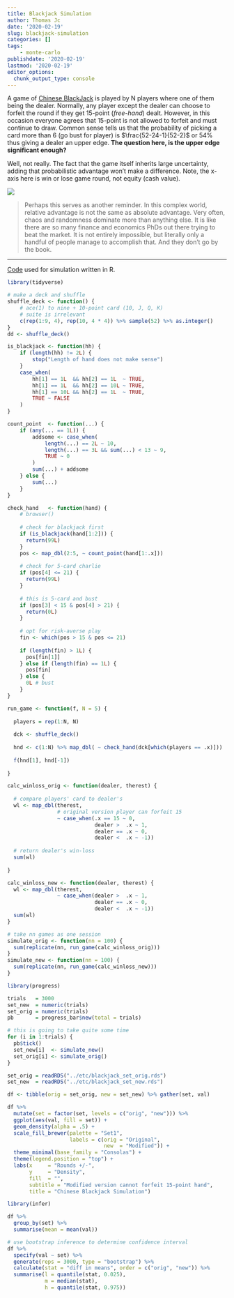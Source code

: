 ```yaml
---
title: Blackjack Simulation
author: Thomas Jc
date: '2020-02-19'
slug: blackjack-simulation
categories: []
tags: 
    - monte-carlo
publishdate: '2020-02-19'
lastmod: '2020-02-19'
editor_options: 
  chunk_output_type: console
---
```


A game of [Chinese BlackJack](https://en.wikipedia.org/wiki/Chinese_Blackjack) is played by N players where one of them being the dealer. Normally, any player except the dealer can choose to forfeit the round if they get 15-point (*free-hand*) dealt. However, in this occasion everyone agrees that 15-point is not allowed to forfeit and must continue to draw. 
Common sense tells us that the probability of picking a card more than 6 (go bust for player) is $\frac{52-24-1}{52-2}$ or 54% thus giving a dealer an upper edge. **The question here, is the upper edge significant enough?** 

Well, not really. The fact that the game itself inherits large uncertainty, adding that probabilistic advantage won't make a difference. Note, the x-axis here is win or lose game round, not equity (cash value). 

![](/etc/blackjack_result.png)

> Perhaps this serves as another reminder. In this complex world, relative advantage is not the same as absolute advantage. Very often, chaos and randomness dominate more than anything else. It is like there are so many finance and economics PhDs out there trying to beat the market. It is not entirely impossible, but literally only a handful of people manage to accomplish that. And they don't go by the book.

----

[Code](https://gist.github.com/tmasjc/123fa9f734403031c704b30d96d4fb5d) used for simulation written in R.

```r
library(tidyverse)

# make a deck and shuffle
shuffle_deck <- function() {
    # ace(1) to nine + 10-point card (10, J, Q, K) 
    # suite is irrelevant
    c(rep(1:9, 4), rep(10, 4 * 4)) %>% sample(52) %>% as.integer()
}
dd <- shuffle_deck()
```

```r
is_blackjack <- function(hh) {
    if (length(hh) != 2L) {
        stop("Length of hand does not make sense")
    }
    case_when(
        hh[1] == 1L  && hh[2] == 1L  ~ TRUE,
        hh[1] == 1L  && hh[2] == 10L ~ TRUE,
        hh[1] == 10L && hh[2] == 1L  ~ TRUE,
        TRUE ~ FALSE
    )
}

count_point  <- function(...) {
    if (any(... == 1L)) {
        addsome <- case_when(
            length(...) == 2L ~ 10,
            length(...) == 3L && sum(...) < 13 ~ 9,
            TRUE ~ 0
        )
        sum(...) + addsome
    } else {
        sum(...)
    }
}

check_hand   <- function(hand) {
    # browser()
  
    # check for blackjack first
    if (is_blackjack(hand[1:2])) {
      return(99L)
    }
    pos <- map_dbl(2:5, ~ count_point(hand[1:.x]))
    
    # check for 5-card charlie
    if (pos[4] <= 21) {
      return(99L)
    }
    
    # this is 5-card and bust
    if (pos[3] < 15 & pos[4] > 21) {
      return(0L)
    }
    
    # opt for risk-averse play 
    fin <- which(pos > 15 & pos <= 21)
    
    if (length(fin) > 1L) {
      pos[fin[1]]
    } else if (length(fin) == 1L) {
      pos[fin]
    } else {
      0L # bust
    }
}
```

```r
run_game <- function(f, N = 5) {
  
  players = rep(1:N, N)
  
  dck <- shuffle_deck()
  
  hnd <- c(1:N) %>% map_dbl( ~ check_hand(dck[which(players == .x)]))
  
  f(hnd[1], hnd[-1])
  
}

calc_winloss_orig <- function(dealer, therest) {
  
  # compare players' card to dealer's
  wl <- map_dbl(therest,
                # original version player can forfeit 15
                ~ case_when(.x == 15 ~ 0,
                            dealer >  .x ~ 1,
                            dealer == .x ~ 0,
                            dealer <  .x ~ -1))
  
  # return dealer's win-loss
  sum(wl)
  
}

calc_winloss_new <- function(dealer, therest) {
  wl <- map_dbl(therest,
                ~ case_when(dealer >  .x ~ 1,
                            dealer == .x ~ 0,
                            dealer <  .x ~ -1))
  sum(wl)
}

# take nn games as one session
simulate_orig <- function(nn = 100) {
  sum(replicate(nn, run_game(calc_winloss_orig)))
}
simulate_new <- function(nn = 100) {
  sum(replicate(nn, run_game(calc_winloss_new)))
}
```

```r
library(progress)

trials   = 3000
set_new  = numeric(trials)
set_orig = numeric(trials)
pb       = progress_bar$new(total = trials)

# this is going to take quite some time
for (i in 1:trials) {
  pb$tick()
  set_new[i]  <- simulate_new()
  set_orig[i] <- simulate_orig()
}
```

```r
set_orig = readRDS("../etc/blackjack_set_orig.rds")
set_new  = readRDS("../etc/blackjack_set_new.rds")
```

```r
df <- tibble(orig = set_orig, new = set_new) %>% gather(set, val)

df %>%
  mutate(set = factor(set, levels = c("orig", "new"))) %>% 
  ggplot(aes(val, fill = set)) +
  geom_density(alpha = .5) +
  scale_fill_brewer(palette = "Set1", 
                    labels = c(orig = "Original",
                               new  = "Modified")) +
  theme_minimal(base_family = "Consolas") +
  theme(legend.position = "top") +
  labs(x     = "Rounds +/-", 
       y     = "Density",
       fill  = "",
       subtitle = "Modified version cannot forfeit 15-point hand",
       title = "Chinese Blackjack Simulation")

```

```r
library(infer)

df %>% 
  group_by(set) %>% 
  summarise(mean = mean(val))

# use bootstrap inference to determine confidence interval
df %>% 
  specify(val ~ set) %>% 
  generate(reps = 3000, type = "bootstrap") %>% 
  calculate(stat = "diff in means", order = c("orig", "new")) %>% 
  summarise(l = quantile(stat, 0.025),
            m = median(stat),
            h = quantile(stat, 0.975))
```



